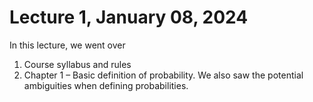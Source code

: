 # Lecture 1, January 08, 2024

In this lecture, we went over

1. Course syllabus and rules
2. Chapter 1 -- Basic definition of probability. We also saw the potential ambiguities when defining probabilities.
